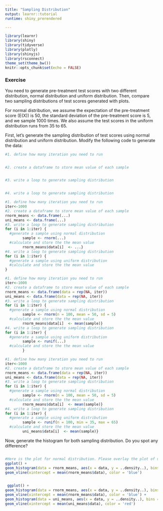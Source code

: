 ```yaml
---
title: "Sampling Distribution"
output: learnr::tutorial
runtime: shiny_prerendered

---
```


```r
library(learnr)
library(shiny)
library(tidyverse)
library(plotly)
library(shinyjs)
library(rsconnect)
theme_set(theme_bw())
knitr::opts_chunk$set(echo = FALSE)
```

### Exercise
You need to generate pre-treatment test scores with two different distribution, normal distribution and uniform distribution. Then, compare two sampling distributions of test scores generated with plots.        

For normal distribution, we assume the expectation of the pre-treatment score (E(X)) is 50, the standard deviation of the pre-treatment score is 5, and we sample 1000 times. We also assume the test scores in the uniform distribution runs from 35 to 65.

First, let's generate the sampling distribution of test scores using normal distribution and uniform distribution. Modify the following code to generate the data:
    
        
          
          
          
```r
#1. define how many iteration you need to run


#2. create a dataframe to store mean value of each sample


#3. write a loop to generate sampling distribution


#4. write a loop to generate sampling distribution


```

```r
#1. define how many iteration you need to run
iter<-1000
#2. create a dataframe to store mean value of each sample
rnorm_means <- data.frame(...)
uni_means <- data.frame(...)
#3. write a loop to generate sampling distribution
for (i in 1:iter) {
  #generate a sample using normal distribution
        sample <- rnorm(...)
  #calculate and store the the mean value
        rnorm_means$data[i]  <- ...}
#4. write a loop to generate sampling distribution
for (i in 1:iter) {
  #generate a sample using uniform distribution
  #calculate and store the the mean value
}
```

```r
#1. define how many iteration you need to run
iter<-1000
#2. create a dataframe to store mean value of each sample
rnorm_means <- data.frame(data = rep(NA, iter))
uni_means <- data.frame(data = rep(NA, iter))
#3. write a loop to generate sampling distribution
for (i in 1:iter) {
  #generate a sample using normal distribution
        sample <- rnorm(n = 100, mean = 50, sd = 5)
  #calculate and store the the mean value
        rnorm_means$data[i]  <- mean(sample)}
#4. write a loop to generate sampling distribution
for (i in 1:iter) {
  #generate a sample using uniform distribution
        sample <- runif(...)
  #calculate and store the the mean value
        }
```


```r
#1. define how many iteration you need to run
iter<-1000
#2. create a dataframe to store mean value of each sample
rnorm_means <- data.frame(data = rep(NA, iter))
uni_means <- data.frame(data = rep(NA, iter))
#3. write a loop to generate sampling distribution
for (i in 1:iter) {
  #generate a sample using normal distribution
        sample <- rnorm(n = 100, mean = 50, sd = 5)
  #calculate and store the the mean value
        rnorm_means$data[i]  <- mean(sample)}
#4. write a loop to generate sampling distribution
for (i in 1:iter) {
  #generate a sample using uniform distribution
        sample <- runif(n = 100, min = 35, max = 65)
  #calculate and store the the mean value
        uni_means$data[i]  <- mean(sample)}
```
 
Now, generate the histogram for both sampling distribution. Do you spot any difference?

```r

```

```r
#Here is the plot for normal distribution. Please overlay the plot of uniform distribution on top of it
ggplot() + 
geom_histogram(data = rnorm_means, aes(x = data, y = ..density..), bins = 30, alpha = 0.5) +
geom_vline(xintercept = mean(rnorm_means$data), color = 'blue') 
      
```


```r
 ggplot() + 
geom_histogram(data = rnorm_means, aes(x = data, y = ..density..), bins = 30, alpha = 0.5) +
geom_vline(xintercept = mean(rnorm_means$data), color = 'blue') + 
geom_histogram(data = uni_means, aes(x = data, y = ..density..), bins = 30, alpha = 0.5,fill = "green") +
geom_vline(xintercept = mean(uni_means$data), color = 'red') 
      
```

